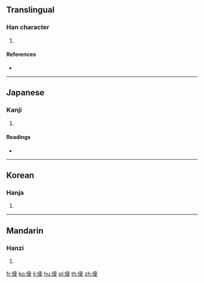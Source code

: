 {{character info/new}}
==Translingual==

===Han character===
{{Han char|rn=9|rad=人|as=08|sn=10|four=24247|canj=OGCE|ids=⿰亻夌}}

# {{defn|Han|sort=人08}}

====References====
* {{Han ref|kx=0109.090|dkj=00799|dj=0232.070|hdz=10170.050|uh=5030|ud=20528|bh=D0CD|bd=53453}}

----

==Japanese==

===Kanji===
{{ja-kanji|grade=|rs=人08}}

# {{defn|lang=ja|sort=人08}}

====Readings====
* {{ja-readings|on=[[りょう]] (ryō), [[ろう]] (rō)|kun=[[おかす]] (okasu), [[あぎむく]] (agimuku), [[ながい]] (nagai)}}

----

==Korean==

===Hanja===
{{ko-hanja|hangeul=릉|rv=reung|mr=rŭng}}

# {{defn|lang=ko|sort=人08}}

----

==Mandarin==

===Hanzi===
{{cmn-hanzi|pin=[[léng]] ([[leng2]])|wg=leng<sup>2</sup>}}

# {{defn|lang=cmn|sort=人08}}

[[fr:倰]]
[[ko:倰]]
[[li:倰]]
[[hu:倰]]
[[pl:倰]]
[[th:倰]]
[[zh:倰]]